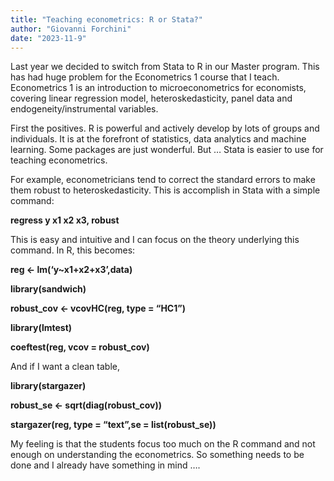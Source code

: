 ```yaml
---
title: "Teaching econometrics: R or Stata?"
author: "Giovanni Forchini"
date: "2023-11-9"
---
```


Last year we decided to switch from Stata to R in our Master program. This has had huge problem for the Econometrics 1 course that I teach. Econometrics 1 is an introduction to microeconometrics for economists, covering linear regression model, heteroskedasticity, panel data and endogeneity/instrumental variables.

First the positives. R is powerful and actively develop by lots of groups and individuals. It is at the forefront of statistics, data analytics and machine learning. Some packages are just wonderful. But ... Stata is easier to use for teaching econometrics.

For example, econometricians tend to correct the standard errors to make them robust to heteroskedasticity. This is accomplish in Stata with a simple command:

**regress y x1 x2 x3, robust**

This is easy and intuitive and I can focus on the theory underlying this command. In R, this becomes:

**reg \<- lm('y\~x1+x2+x3',data)**

**library(sandwich)**

**robust_cov \<- vcovHC(reg, type = "HC1")**

**library(lmtest)**

**coeftest(reg, vcov = robust_cov)**

And if I want a clean table,

**library(stargazer)**

**robust_se \<- sqrt(diag(robust_cov))**

**stargazer(reg, type = "text",se = list(robust_se))**

My feeling is that the students focus too much on the R command and not enough on understanding the econometrics. So something needs to be done and I already have something in mind ....
